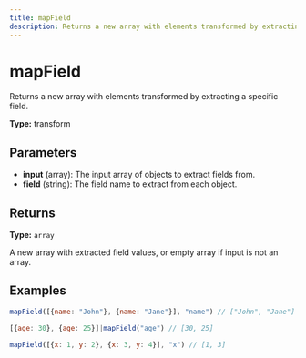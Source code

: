 ```yaml
---
title: mapField
description: Returns a new array with elements transformed by extracting a specific field.
---
```


# mapField

Returns a new array with elements transformed by extracting a specific field.

**Type:** transform

## Parameters

- **input** (array): The input array of objects to extract fields from.
- **field** (string): The field name to extract from each object.

## Returns

**Type:** `array`

A new array with extracted field values, or empty array if input is not an array.

## Examples

```javascript
mapField([{name: "John"}, {name: "Jane"}], "name") // ["John", "Jane"]
```

```javascript
[{age: 30}, {age: 25}]|mapField("age") // [30, 25]
```

```javascript
mapField([{x: 1, y: 2}, {x: 3, y: 4}], "x") // [1, 3]
```
